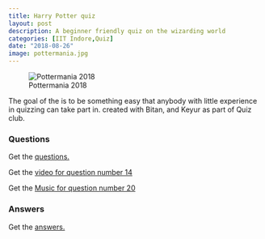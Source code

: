 ```yaml
---
title: Harry Potter quiz
layout: post
description: A beginner friendly quiz on the wizarding world
categories: [IIT Indore,Quiz]
date: "2018-08-26"
image: pottermania.jpg
---
```


![Pottermania 2018](./pottermania.jpg)


The goal of the is to be something easy that anybody with little experience in quizzing can take part in. 
created with Bitan, and Keyur as part of Quiz club.

### Questions

Get the [questions.](./Questions.pdf)

Get the [video for question number 14](https://youtu.be/gskB-IyGD6I)

Get the [ Music for question number 20](./music.mp3)

### Answers

Get the [answers.](./PotterMania-Answers.pdf)
